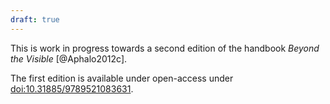 ```yaml
---
draft: true
---
```


::: callout-note
This is work in progress towards a second edition of the handbook _Beyond the Visible_ [@Aphalo2012c].

The first edition is available under open-access under [doi:10.31885/9789521083631](http://doi.org/10.31885/9789521083631).
:::
